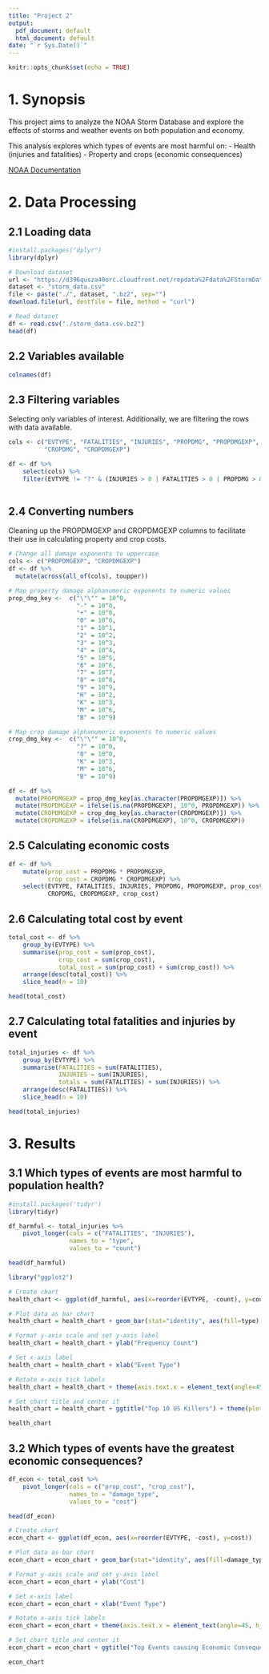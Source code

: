 ```yaml
---
title: "Project 2"
output:
  pdf_document: default
  html_document: default
date: "`r Sys.Date()`"
---
```


```r
knitr::opts_chunk$set(echo = TRUE)
```

# 1. Synopsis
This project aims to analyze the NOAA Storm Database and explore the effects of storms and weather events on both population and economy.

This analysis explores which types of events are most harmful on:
- Health (injuries and fatalities)
- Property and crops (economic consequences)

[NOAA Documentation](https://d396qusza40orc.cloudfront.net/repdata%2Fpeer2_doc%2Fpd01016005curr.pdf)

# 2. Data Processing

## 2.1 Loading data

```r
#install.packages("dplyr")
library(dplyr)

# Download dataset
url <- "https://d396qusza40orc.cloudfront.net/repdata%2Fdata%2FStormData.csv.bz2"
dataset <- "storm_data.csv"
file <- paste("./", dataset, ".bz2", sep="")
download.file(url, destfile = file, method = "curl")
```

```r
# Read dataset
df <- read.csv("./storm_data.csv.bz2")
head(df)
```
## 2.2 Variables available

```r
colnames(df)
```
## 2.3 Filtering variables

Selecting only variables of interest. Additionally, we are filtering the rows with data available.

```r

cols <- c("EVTYPE", "FATALITIES", "INJURIES", "PROPDMG", "PROPDMGEXP", 
          "CROPDMG", "CROPDMGEXP")

df <- df %>% 
    select(cols) %>%
    filter(EVTYPE != "?" & (INJURIES > 0 | FATALITIES > 0 | PROPDMG > 0 | CROPDMG > 0))
    
```


## 2.4 Converting numbers
Cleaning up the PROPDMGEXP and CROPDMGEXP columns to facilitate their use in calculating property and crop costs.

```r
# Change all damage exponents to uppercase
cols <- c("PROPDMGEXP", "CROPDMGEXP")
df <- df %>%
  mutate(across(all_of(cols), toupper))

# Map property damage alphanumeric exponents to numeric values
prop_dmg_key <-  c("\"\"" = 10^0,
                   "-" = 10^0, 
                   "+" = 10^0,
                   "0" = 10^0,
                   "1" = 10^1,
                   "2" = 10^2,
                   "3" = 10^3,
                   "4" = 10^4,
                   "5" = 10^5,
                   "6" = 10^6,
                   "7" = 10^7,
                   "8" = 10^8,
                   "9" = 10^9,
                   "H" = 10^2,
                   "K" = 10^3,
                   "M" = 10^6,
                   "B" = 10^9)

# Map crop damage alphanumeric exponents to numeric values
crop_dmg_key <-  c("\"\"" = 10^0,
                   "?" = 10^0, 
                   "0" = 10^0,
                   "K" = 10^3,
                   "M" = 10^6,
                   "B" = 10^9)

df <- df %>%
  mutate(PROPDMGEXP = prop_dmg_key[as.character(PROPDMGEXP)]) %>%
  mutate(PROPDMGEXP = ifelse(is.na(PROPDMGEXP), 10^0, PROPDMGEXP)) %>%
  mutate(CROPDMGEXP = crop_dmg_key[as.character(CROPDMGEXP)]) %>%
  mutate(CROPDMGEXP = ifelse(is.na(CROPDMGEXP), 10^0, CROPDMGEXP))
```

## 2.5 Calculating economic costs

```r
df <- df %>%
    mutate(prop_cost = PROPDMG * PROPDMGEXP,
           crop_cost = CROPDMG * CROPDMGEXP) %>%
    select(EVTYPE, FATALITIES, INJURIES, PROPDMG, PROPDMGEXP, prop_cost, 
           CROPDMG, CROPDMGEXP, crop_cost)
```


## 2.6 Calculating total cost by event

```r
total_cost <- df %>%
    group_by(EVTYPE) %>%
    summarise(prop_cost = sum(prop_cost),
              crop_cost = sum(crop_cost),
              total_cost = sum(prop_cost) + sum(crop_cost)) %>%
    arrange(desc(total_cost)) %>%
    slice_head(n = 10)

head(total_cost)
```
## 2.7 Calculating total fatalities and injuries by event

```r
total_injuries <- df %>%
    group_by(EVTYPE) %>%
    summarise(FATALITIES = sum(FATALITIES),
              INJURIES = sum(INJURIES),
              totals = sum(FATALITIES) + sum(INJURIES)) %>%
    arrange(desc(FATALITIES)) %>%
    slice_head(n = 10)

head(total_injuries)

```

# 3. Results

## 3.1 Which types of events are most harmful to population health?

```r
#install.packages('tidyr')
library(tidyr)

df_harmful <- total_injuries %>%
    pivot_longer(cols = c("FATALITIES", "INJURIES"),
                 names_to = "type",
                 values_to = "count")

head(df_harmful)
```

```r
library("ggplot2")

# Create chart
health_chart <- ggplot(df_harmful, aes(x=reorder(EVTYPE, -count), y=count))

# Plot data as bar chart
health_chart = health_chart + geom_bar(stat="identity", aes(fill=type), position="dodge")

# Format y-axis scale and set y-axis label
health_chart = health_chart + ylab("Frequency Count") 

# Set x-axis label
health_chart = health_chart + xlab("Event Type") 

# Rotate x-axis tick labels 
health_chart = health_chart + theme(axis.text.x = element_text(angle=45, hjust=1))

# Set chart title and center it
health_chart = health_chart + ggtitle("Top 10 US Killers") + theme(plot.title = element_text(hjust = 0.5))

health_chart
```




## 3.2 Which types of events have the greatest economic consequences?


```r
df_econ <- total_cost %>%
    pivot_longer(cols = c("prop_cost", "crop_cost"),
                 names_to = "damage_type",
                 values_to = "cost")

head(df_econ)
```

``` r

# Create chart
econ_chart <- ggplot(df_econ, aes(x=reorder(EVTYPE, -cost), y=cost))

# Plot data as bar chart
econ_chart = econ_chart + geom_bar(stat="identity", aes(fill=damage_type), position="dodge")

# Format y-axis scale and set y-axis label
econ_chart = econ_chart + ylab("Cost") 

# Set x-axis label
econ_chart = econ_chart + xlab("Event Type") 

# Rotate x-axis tick labels 
econ_chart = econ_chart + theme(axis.text.x = element_text(angle=45, hjust=1))

# Set chart title and center it
econ_chart = econ_chart + ggtitle("Top Events causing Economic Consequences") + theme(plot.title = element_text(hjust = 0.5))

econ_chart
```




